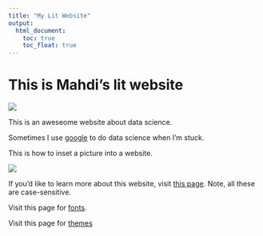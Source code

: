 ```yaml
---
title: "My Lit Website"
output: 
  html_document:
    toc: true
    toc_float: true
---
```


# This is Mahdi's lit website

![](https://i.giphy.com/media/v1.Y2lkPTc5MGI3NjExdnFkMWtvMGhwdDFpd2Jwc3k2Z3V1cnVqOGZjNjliM3hueWJldWxuNCZlcD12MV9pbnRlcm5hbF9naWZfYnlfaWQmY3Q9Zw/9ohlKnRDAmotG/giphy.gif)


This is an aweseome website about data science.

Sometimes I use [google](https://www.google.com/) to do data science when I'm stuck.

This is how to inset a picture into a website.

![](images/IMG_5158.jpeg) 


If you'd like to learn more about this website, visit [this page](about.html). Note, all these are case-sensitive.

Visit this page for [fonts](https://fontawesome.com). 

Visit this page for [themes](https://bootswatch.com/3/)